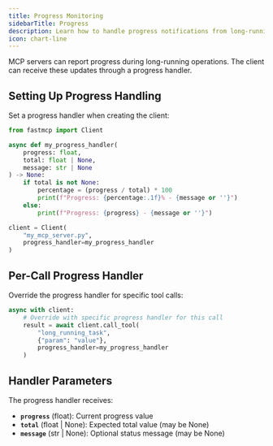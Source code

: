 ```yaml
---
title: Progress Monitoring
sidebarTitle: Progress
description: Learn how to handle progress notifications from long-running server operations.
icon: chart-line
---
```



<VersionBadge version="2.3.5" />

MCP servers can report progress during long-running operations. The client can receive these updates through a progress handler.

## Setting Up Progress Handling

Set a progress handler when creating the client:

```python
from fastmcp import Client

async def my_progress_handler(
    progress: float, 
    total: float | None, 
    message: str | None
) -> None:
    if total is not None:
        percentage = (progress / total) * 100
        print(f"Progress: {percentage:.1f}% - {message or ''}")
    else:
        print(f"Progress: {progress} - {message or ''}")

client = Client(
    "my_mcp_server.py",
    progress_handler=my_progress_handler
)
```

## Per-Call Progress Handler

Override the progress handler for specific tool calls:

```python
async with client:
    # Override with specific progress handler for this call
    result = await client.call_tool(
        "long_running_task", 
        {"param": "value"}, 
        progress_handler=my_progress_handler
    )
```

## Handler Parameters

The progress handler receives:

- **`progress`** (float): Current progress value
- **`total`** (float | None): Expected total value (may be None)
- **`message`** (str | None): Optional status message (may be None)

